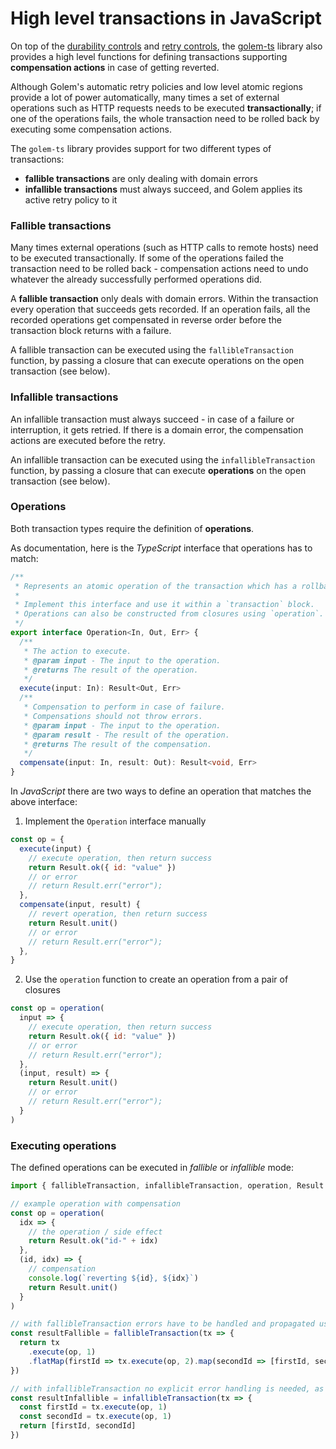 # High level transactions in JavaScript

On top of the [durability controls](/experimental-languages/js-language-guide/durability) and [retry controls](/experimental-languages/js-language-guide/retries), the [golem-ts](https://github.com/golemcloud/golem-ts) library also provides a high level functions for defining transactions supporting **compensation actions** in case of getting reverted.

Although Golem's automatic retry policies and low level atomic regions provide a lot of power automatically, many times a set of external operations such as HTTP requests needs to be executed **transactionally**; if one of the operations fails, the whole transaction need to be rolled back by executing some compensation actions.

The `golem-ts` library provides support for two different types of transactions:

- **fallible transactions** are only dealing with domain errors
- **infallible transactions** must always succeed, and Golem applies its active retry policy to it

### Fallible transactions

Many times external operations (such as HTTP calls to remote hosts) need to be executed transactionally. If some of the operations failed the transaction need to be rolled back - compensation actions need to undo whatever the already successfully performed operations did.

A **fallible transaction** only deals with domain errors. Within the transaction every operation that succeeds gets recorded. If an operation fails, all the recorded operations get compensated in reverse order before the transaction block returns with a failure.

A fallible transaction can be executed using the `fallibleTransaction` function, by passing a closure that can execute operations on the open transaction (see below).

### Infallible transactions

An infallible transaction must always succeed - in case of a failure or interruption, it gets retried. If there is a domain error, the compensation actions are executed before the retry.

An infallible transaction can be executed using the `infallibleTransaction` function, by passing a closure that can execute **operations** on the open transaction (see below).

### Operations

Both transaction types require the definition of **operations**.

As documentation, here is the _TypeScript_ interface that operations has to match:

```typescript
/**
 * Represents an atomic operation of the transaction which has a rollback action.
 *
 * Implement this interface and use it within a `transaction` block.
 * Operations can also be constructed from closures using `operation`.
 */
export interface Operation<In, Out, Err> {
  /**
   * The action to execute.
   * @param input - The input to the operation.
   * @returns The result of the operation.
   */
  execute(input: In): Result<Out, Err>
  /**
   * Compensation to perform in case of failure.
   * Compensations should not throw errors.
   * @param input - The input to the operation.
   * @param result - The result of the operation.
   * @returns The result of the compensation.
   */
  compensate(input: In, result: Out): Result<void, Err>
}
```

In _JavaScript_ there are two ways to define an operation that matches the above interface:

1. Implement the `Operation` interface manually

```javascript
const op = {
  execute(input) {
    // execute operation, then return success
    return Result.ok({ id: "value" })
    // or error
    // return Result.err("error");
  },
  compensate(input, result) {
    // revert operation, then return success
    return Result.unit()
    // or error
    // return Result.err("error");
  },
}
```

2. Use the `operation` function to create an operation from a pair of closures

```javascript
const op = operation(
  input => {
    // execute operation, then return success
    return Result.ok({ id: "value" })
    // or error
    // return Result.err("error");
  },
  (input, result) => {
    return Result.unit()
    // or error
    // return Result.err("error");
  }
)
```

### Executing operations

The defined operations can be executed in _fallible_ or _infallible_ mode:

```javascript
import { fallibleTransaction, infallibleTransaction, operation, Result } from "@golemcloud/golem-ts"

// example operation with compensation
const op = operation(
  idx => {
    // the operation / side effect
    return Result.ok("id-" + idx)
  },
  (id, idx) => {
    // compensation
    console.log(`reverting ${id}, ${idx}`)
    return Result.unit()
  }
)

// with fallibleTransaction errors have to be handled and propagated using the Result type
const resultFallible = fallibleTransaction(tx => {
  return tx
    .execute(op, 1)
    .flatMap(firstId => tx.execute(op, 2).map(secondId => [firstId, secondId]))
})

// with infallibleTransaction no explicit error handling is needed, as it is handled by Golem retries
const resultInfallible = infallibleTransaction(tx => {
  const firstId = tx.execute(op, 1)
  const secondId = tx.execute(op, 1)
  return [firstId, secondId]
})
```
